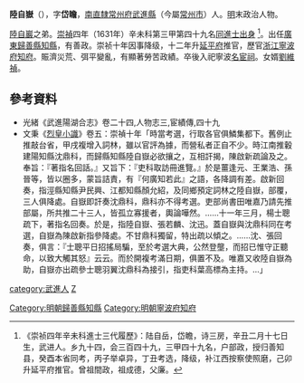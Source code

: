 '''陸自嶽'''（{{bd|生年不詳||卒年不詳|catIdx=L陸}}），字'''岱瞻'''，[[南直隸|南直隸]][[常州府|常州府]][[武進縣|武進縣]]（今屬[[常州市|常州市]]）人。[[明|明]]末政治人物。

[[陸自巖|陸自巖]]之弟。[[崇禎|崇禎]]四年（1631年）辛未科第三甲第四十九名[[同進士出身|同進士出身]] <ref>《崇祯四年辛未科進士三代履歷》：陆自岳，岱瞻，诗三房，辛丑二月十七日生，武进人。乡九十四，会三百四十九，三甲四十九名，户部政，授归善知县，癸酉本省同考，丙子举卓异，丁丑考选，降级，补江西按察使照磨，己卯升延平府推官。曾祖間政，祖成德，父廉。</ref>。出任[[廣東|廣東]][[歸善縣|歸善縣]][[知縣|知縣]]，有善政。崇祯十年因事降级，十二年升[[延平府|延平府]]推官，歷官[[浙江|浙江]][[寧波府|寧波府]][[知府|知府]]。賑濟災荒、弭平變亂，有顯著勞苦政績。卒後入祀寧波[[名宦祠|名宦祠]]。女婿[[劉維禎|劉維禎]]。

== 參考資料 ==
{{reflist}}
*光緒《武進陽湖合志》卷二十四,人物志三,宦績傳,四十九
*文秉《[[烈皇小識|烈皇小識]]》卷五：崇禎十年「時當考選，行取各官俱鱗集都下。舊例止推敲台省，甲戌複增入詞林，雖以官評為據，而營私者正自不少。時江南推轂建陽知縣沈鼎科，而歸縣知縣陸自嶽必欲攘之，互相訐揭，陳啟新疏論及之。奉旨：『著指名回話。』又旨下：『吏科取訪冊進覽。』於是薑逢元、王業浩、孫晉等，皆以圈多，蒙旨詰責，有『何廣知若此』之語，各降調有差。啟新回奏，指涇縣知縣尹民興、江都知縣顏允紹，及同鄉預定詞林之陸自嶽，部覆，三人俱降處。自嶽即訐奏沈鼎科，鼎科亦不得考選。吏部尚書田唯嘉乃請先推部屬，所共推二十三人，皆孤立寡援者，輿論嘩然。……十一年三月，楊士聰疏下，著指名回奏。於是，指陸自嶽、張若麟、沈迅。蓋自嶽與沈鼎科同在考選，自嶽為陳啟新指參降處。不甘鼎科獨留，特出疏以傾之。……沈、張回奏，俱言：『士聰平日招搖局騙，至於考選大典，公然登壟，而招已惟守正聽命，以致大觸其怒』云云。而於開複考滿日期，俱置不及。唯嘉又收陸自嶽為助，自嶽亦出疏參士聰羽翼沈鼎科為接引，指吏科葉高標為主持。…」

{{明朝人物小作品}}
{{崇禎四年辛未科殿試金榜}}
{{DEFAULTSORT:Lu陸}}
[[Category:明朝歸善縣知縣|Category:明朝歸善縣知縣]]
[[Category:明朝寧波府知府|Category:明朝寧波府知府]]
[[category:武進人|category:武進人]]
[[category:陸姓|Z]]